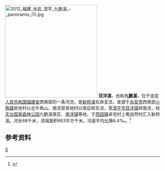 [[File:2012_福建_龙岩_漳平_九鹏溪_-_panoramio_(1).jpg|300px]]
'''双洋溪'''，也称'''九鹏溪'''，位于[[中华人民共和国|中华人民共和国]][[福建省|福建省]]西南部的一条河流，是[[新桥溪|新桥溪]]右岸支流，发源于[[永安市|永安市]]西南部[[小陶镇|小陶镇]]吴地村以北牛角山，南流至吴地村以南后转东流，至[[漳平市|漳平市]][[双洋镇|双洋镇]]转南流，经[[天台国家森林公园|天台国家森林公园]]九鹏溪景区、[[南洋镇_(漳平市)|南洋镇]]等地，于[[西园镇|西园镇]]卓宅村上墘自然村汇入新桥溪。河长68千米，流域面积663平方千米，河道平均比降6.4‰。<ref name="中国河湖大典">{{cite book zh |author=《[[中国河湖大典|中国河湖大典]]》编纂委员会 |title=《中国河湖大典·东南诸河、台湾卷》 |format=M |edition=1 |location=北京 |publisher=中国水利水电出版社 |date=2014年12月 |pages=124页 |id= ISBN 978-7-5170-2765-2}}</ref>

==参考资料==
{{reflist}}
{{China-river-stub}}
[[Category:福建河流|S]]